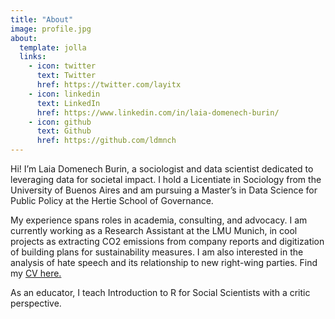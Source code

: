 ```yaml
---
title: "About"
image: profile.jpg
about:
  template: jolla
  links:
    - icon: twitter
      text: Twitter
      href: https://twitter.com/layitx
    - icon: linkedin
      text: LinkedIn
      href: https://www.linkedin.com/in/laia-domenech-burin/
    - icon: github
      text: Github
      href: https://github.com/ldmnch
---
```


Hi! I'm Laia Domenech Burin, a sociologist and data scientist dedicated to leveraging data for societal impact. I hold a Licentiate in Sociology from the University of Buenos Aires and am pursuing a Master's in Data Science for Public Policy at the Hertie School of Governance.

My experience spans roles in academia, consulting, and advocacy. I am currently working as a Research Assistant at the LMU Munich, in cool projects as extracting CO2 emissions from company reports and digitization of building plans for sustainability measures. I am also interested in the analysis of hate speech and its relationship to new right-wing parties. Find my [CV here.](https://www.overleaf.com/read/zcngfwqxmczg#29b4ae)

As an educator, I teach Introduction to R for Social Scientists with a critic perspective. 